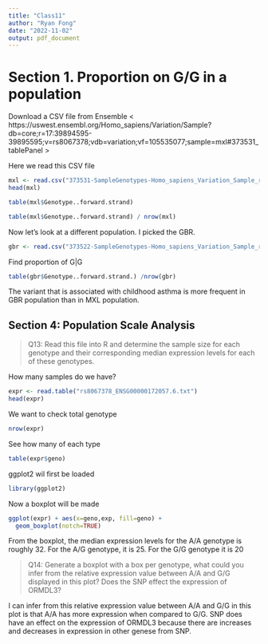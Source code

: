 ```yaml
---
title: "Class11"
author: "Ryan Fong"
date: "2022-11-02"
output: pdf_document
---
```


# Section 1. Proportion on G/G in a population

Download a CSV file from Ensemble < https://uswest.ensembl.org/Homo_sapiens/Variation/Sample?db=core;r=17:39894595-39895595;v=rs8067378;vdb=variation;vf=105535077;sample=mxl#373531_tablePanel >

Here we read this CSV file

```r
mxl <- read.csv("373531-SampleGenotypes-Homo_sapiens_Variation_Sample_rs8067378.csv")
head(mxl)
```

```r
table(mxl$Genotype..forward.strand)
```

```r
table(mxl$Genotype..forward.strand) / nrow(mxl)
```

Now let's look at a different population. I picked the GBR.

```r
gbr <- read.csv("373522-SampleGenotypes-Homo_sapiens_Variation_Sample_rs8067378.csv")

```

Find proportion of G|G 

```r
table(gbr$Genotype..forward.strand.) /nrow(gbr)
```

The variant that is associated with childhood asthma is more frequent in GBR population than in MXL population.

## Section 4: Population Scale Analysis

>Q13: Read this file into R and determine the sample size for each genotype and their
corresponding median expression levels for each of these genotypes. 


How many samples do we have?

```r
expr <- read.table("rs8067378_ENSG00000172057.6.txt")
head(expr)
```
We want to check total genotype

```r
nrow(expr)
```
See how many of each type

```r
table(expr$geno)
```

ggplot2 wil first be loaded
```r
library(ggplot2)

```


Now a boxplot will be made

```r
ggplot(expr) + aes(x=geno,exp, fill=geno) +
  geom_boxplot(notch=TRUE)
```

From the boxplot, the median expression levels for the A/A genotype is roughly 32. For the A/G genotype, it is 25. For the G/G genotype it is 20

>Q14: Generate a boxplot with a box per genotype, what could you infer from the relative
expression value between A/A and G/G displayed in this plot? Does the SNP effect the
expression of ORMDL3?

I can infer from this relative expression value between A/A and G/G in this plot is that A/A has more expression when compared to G/G. SNP does have an effect on the expression of ORMDL3 because there are increases and decreases in expression in other genese from SNP.










